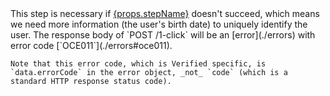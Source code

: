
<Admonition type="note">
    This step is necessary if <a href={props.stepLink}>{props.stepName}</a> doesn't succeed, which means we need more information (the user's birth date) to uniquely identify the user. The response body of `POST /1-click` will be an [error](./errors) with error code [`OCE011`](./errors#oce011).

    Note that this error code, which is Verified specific, is `data.errorCode` in the error object, _not_ `code` (which is a standard HTTP response status code).
</Admonition>